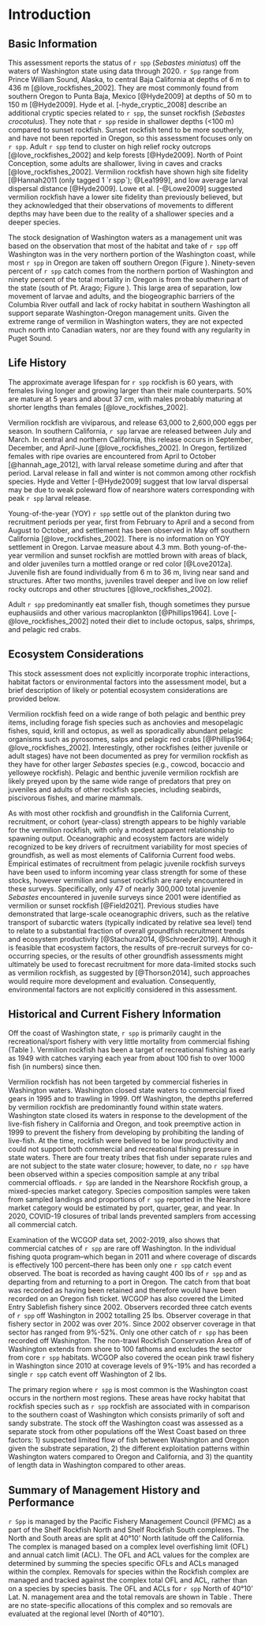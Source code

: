 # Introduction
## Basic Information
This assessment reports the status of `r spp` (*Sebastes miniatus*) off the waters of Washington state using data through 2020. `r Spp` range from Prince William Sound, Alaska, to central Baja California at depths of 6 m to 436 m [@love_rockfishes_2002]. They are most commonly found from southern Oregon to Punta Baja, Mexico [@Hyde2009] at depths of 50 m to 150 m [@Hyde2009]. Hyde et al. [-hyde_cryptic_2008] describe an additional cryptic species related to `r spp`, the sunset rockfish (*Sebastes crocotulus*). They note that `r spp` reside in shallower depths (<100 m) compared to sunset rockfish. Sunset rockfish tend to be more southerly, and have not been reported in Oregon, so this assessment focuses only on `r spp`. Adult `r spp` tend to cluster on high relief rocky outcrops [@love_rockfishes_2002] and kelp forests [@Hyde2009]. North of Point Conception, some adults are shallower, living in caves and cracks [@love_rockfishes_2002]. Vermilion rockfish have shown high site fidelity [@Hannah2011 (only tagged 1 `r spp`); @Lea1999], and low average larval dispersal distance [@Hyde2009]. Lowe et al. [-@Lowe2009] suggested vermilion rockfish have a lower site fidelity than previously believed, but they acknowledged that their observations of movements to different depths may have been due to the reality of a shallower species and a deeper species.

The stock designation of Washington waters as a management unit was based on the observation that most of the habitat and take of `r spp` off Washington was in the very northern portion of the Washington coast, while most `r spp` in Oregon are taken off southern Oregon (Figure \ref{fig:ORWA-map}). Ninety-seven percent of `r spp` catch comes from the northern portion of Washington and ninety percent of the total mortality in Oregon is from the southern part of the state (south of Pt. Arago; Figure \ref{fig:tm-plot}). This large area of separation, low movement of larvae and adults, and the biogeographic barriers of the Columbia River outfall and lack of rocky habitat in southern Washington all support separate Washington-Oregon management units. Given the extreme range of vermilion in Washington waters, they are not expected much north into Canadian waters, nor are they found with any regularity in Puget Sound.

## Life History 
The approximate average lifespan for `r spp` rockfish is 60 years, with females living longer and growing larger than their male counterparts. 50% are mature at 5 years and about 37 cm, with males probably maturing at shorter lengths than females [@love_rockfishes_2002].

Vermilion rockfish are viviparous, and release 63,000 to 2,600,000 eggs per season. In southern California, `r spp` larvae are released between July and March. In central and northern California, this release occurs in September, December, and April-June [@love_rockfishes_2002].  In Oregon, fertilized females with ripe ovaries are encountered from April to October [@hannah_age_2012], with larval release sometime during and after that period. Larval release in fall and winter is not common among other rockfish species. Hyde and Vetter [-@Hyde2009] suggest that low larval dispersal may be due to weak poleward flow of nearshore waters corresponding with peak `r spp` larval release. 

Young-of-the-year (YOY) `r spp` settle out of the plankton during two recruitment periods per year, first from February to April and a second from August to October, and settlement has been observed in May off southern California [@love_rockfishes_2002]. There is no information on YOY settlement in Oregon. Larvae measure about 4.3 mm. Both young-of-the-year vermilion and sunset rockfish are mottled brown with areas of black, and older juveniles turn a mottled orange or red color [@Love2012a]. Juvenile fish are found individually from 6 m to 36 m, living near sand and structures. After two months, juveniles travel deeper and live on low relief rocky outcrops and other structures [@love_rockfishes_2002].

Adult `r spp` predominantly eat smaller fish, though sometimes they pursue euphausiids and other various macroplankton [@Phillips1964]. Love [-@love_rockfishes_2002] noted their diet to include octopus, salps, shrimps, and pelagic red crabs. 


## Ecosystem Considerations
This stock assessment does not explicitly incorporate trophic interactions, habitat factors or environmental factors into the assessment model, but a brief description of likely or potential ecosystem considerations are provided below. 

Vermilion rockfish feed on a wide range of both pelagic and benthic prey items, including forage fish species such as anchovies and mesopelagic fishes, squid, krill and octopus, as well as sporadically abundant
pelagic organisms such as pyrosomes, salps and pelagic red crabs [@Phillips1964; @love_rockfishes_2002]. Interestingly, other rockfishes (either juvenile or adult stages) have not been documented as prey for vermilion rockfish as they have for other larger *Sebastes* species (e.g., cowcod, bocaccio and yelloweye rockfish). Pelagic and benthic juvenile vermilion rockfish are likely preyed upon by the same wide range of predators that prey on juveniles and adults of other rockfish species, including seabirds, piscivorous fishes, and marine mammals.  

As with most other rockfish and groundfish in the California Current, recruitment, or cohort (year-class) strength appears to be highly variable for the vermilion rockfish, with only a modest apparent relationship to spawning output. Oceanographic and ecosystem factors are widely recognized to be key drivers of recruitment variability for most species of groundfish, as well as most elements of California Current food webs. Empirical estimates of recruitment from pelagic juvenile rockfish surveys have been used to inform incoming year class strength for some of these stocks, however vermilion and sunset rockfish are rarely encountered in these surveys. Specifically, only 47 of nearly 300,000 total juvenile *Sebastes* encountered in juvenile surveys since 2001 were identified as vermilion or sunset rockfish [@Field2021]. Previous studies have demonstrated that large-scale oceanographic drivers, such as the relative transport of subarctic waters (typically indicated by relative sea level) tend to relate to a substantial fraction of overall groundfish recruitment trends and ecosystem productivity [@Stachura2014, @Schroeder2019].  Although it is feasible that ecosystem factors, the results of pre-recruit surveys for co-occurring species, or the results of other groundfish assessments might ultimately be used to forecast recruitment for more data-limited stocks such as vermilion rockfish, as suggested by [@Thorson2014], such approaches would require more development and evaluation.  Consequently, environmental factors are not explicitly considered in this assessment.


## Historical and Current Fishery Information
Off the coast of Washington state, `r spp` is primarily caught in the recreational/sport fishery with very little mortality from commercial fishing (Table \ref{tab:WA_vermilion_catches}). Vermilion rockfish has been a target of recreational fishing as early as 1949 with catches varying each year from about 100 fish to over 1000 fish (in numbers) since then.

Vermilion rockfish has not been targeted by commercial fisheries in Washington waters. Washington closed state waters to commercial fixed gears in 1995 and to trawling in 1999. Off Washington, the depths preferred by vermilion rockfish are predominantly found within state waters. Washington state closed its waters in response to the development of the live-fish fishery in California and Oregon, and took preemptive action in 1999 to prevent the fishery from developing by prohibiting the landing of live-fish. At the time, rockfish were believed to be low productivity and could not support both commercial and recreational fishing pressure in state waters. There are four treaty tribes that fish under separate rules and are not subject to the state water closure; however, to date, no `r spp` have been observed within a species composition sample at any tribal commercial offloads. `r Spp` are landed in the Nearshore Rockfish group, a mixed-species market category. Species composition samples were taken from sampled landings and proportions of `r spp` reported in the Nearshore market category would be estimated by port, quarter, gear, and year. In 2020, COVID-19 closures of tribal lands prevented samplers from accessing all commercial catch.

Examination of the WCGOP data set, 2002-2019, also shows that commercial catches of `r spp` are rare off Washington. In the individual fishing quota program--which began in 2011 and where coverage of discards is effectively 100 percent--there has been only one `r spp` catch event observed. The boat is recorded as having caught 400 lbs of `r spp` and as departing from and returning to a port in Oregon. The catch from that boat was recorded as having been retained and therefore would have been recorded on an Oregon fish ticket. WCGOP has also covered the Limited Entry Sablefish fishery since 2002. Observers recorded three catch events of `r spp` off Washington in 2002 totalling 25 lbs. Observer coverage in that fishery sector in 2002 was over 20%. Since 2002 observer coverage in that sector has ranged from 9%-52%. Only one other catch of `r spp` has been recorded off Washington. The non-trawl Rockfish Conservation Area off of Washington extends from shore to 100 fathoms and excludes the sector from core `r spp` habitats. WCGOP also covered the ocean pink trawl fishery in Washington since 2010 at coverage levels of 9%-19% and has recorded a single `r spp` catch event off Washington of 2 lbs.

The primary region where `r spp` is most common is the Washington coast occurs in the northern most regions. These areas have rocky habitat that rockfish species such as `r spp` rockfish are associated with in comparison to the southern coast of Washington which consists primarily of soft and sandy substrate. The stock off the Washington coast was assessed as a separate stock from other populations off the West Coast based on three factors: 1) suspected limited flow of fish between Washington and Oregon given the substrate separation, 2) the different exploitation patterns within Washington waters compared to Oregon and California, and 3) the quantity of length data in Washington compared to other areas. 


## Summary of Management History and Performance
`r Spp` is managed by the Pacific Fishery Management Council (PFMC) as a part of the Shelf Rockfish North and Shelf Rockfish South complexes. The North and South areas are split at 40°10’ North latitude off the California. The complex is managed based on a complex level overfishing limit (OFL) and annual catch limit (ACL). The OFL and ACL values for the complex are determined by summing the species specific OFLs and ACLs managed within the complex. Removals for species within the Rockfish complex are managed and tracked against the complex total OFL and ACL, rather than on a species by species basis. The OFL and ACLs for `r spp` North of 40°10’ Lat. N. management area and the total removals are shown in Table \ref{tab:OR_vermilion_mgmt}. There are no state-specific allocations of this complex and so removals are evaluated at the regional level (North of 40°10’). 
